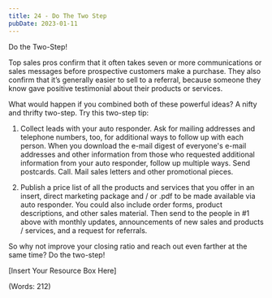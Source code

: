 ```yaml
---
title: 24 - Do The Two Step
pubDate: 2023-01-11
---
```


Do the Two-Step!


Top sales pros confirm that it often takes seven or more communications or sales messages before prospective customers make a purchase. They also confirm that it’s generally easier to sell to a referral, because someone they know gave positive testimonial about their products or services. 

What would happen if you combined both of these powerful ideas? A nifty and thrifty two-step. Try this two-step tip:

1. Collect leads with your auto responder. Ask for mailing addresses and telephone numbers, too, for additional ways to follow up with each person. When you download the e-mail digest of everyone's e-mail addresses and other information from those who requested additional information from your auto responder, follow up multiple ways. Send postcards. Call. Mail sales letters and other promotional pieces. 

2. Publish a price list of all the products and services that you offer in an insert, direct marketing package and / or .pdf to be made available via auto responder. You could also include order forms, product descriptions, and other sales material. Then send to the people in #1 above with monthly updates, announcements of new sales and products / services, and a request for referrals.

So why not improve your closing ratio and reach out even farther at the same time? Do the two-step!


[Insert Your Resource Box Here]

(Words: 212)